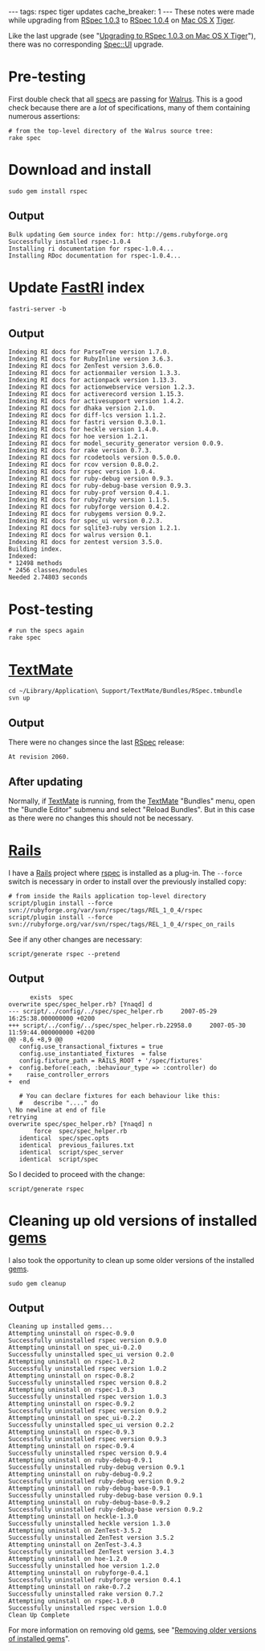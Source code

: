 ---
tags: rspec tiger updates
cache_breaker: 1
---
These notes were made while upgrading from [[RSpec 1.0.3]] to [[RSpec 1.0.4]] on [[Mac OS X]] [[Tiger]].

Like the last upgrade (see "[[Upgrading to RSpec 1.0.3 on Mac OS X Tiger]]"), there was no corresponding [[Spec::UI]] upgrade.

= Pre-testing =

First double check that all [[specs]] are passing for [[Walrus]]. This is a good check because there are a ''lot'' of specifications, many of them containing numerous assertions:

<pre># from the top-level directory of the Walrus source tree:
rake spec</pre>

= Download and install =

<pre>sudo gem install rspec</pre>

== Output ==

<pre>Bulk updating Gem source index for: http://gems.rubyforge.org
Successfully installed rspec-1.0.4
Installing ri documentation for rspec-1.0.4...
Installing RDoc documentation for rspec-1.0.4...</pre>

= Update [[FastRI]] index =

<pre>fastri-server -b</pre>

== Output ==

<pre>Indexing RI docs for ParseTree version 1.7.0.
Indexing RI docs for RubyInline version 3.6.3.
Indexing RI docs for ZenTest version 3.6.0.
Indexing RI docs for actionmailer version 1.3.3.
Indexing RI docs for actionpack version 1.13.3.
Indexing RI docs for actionwebservice version 1.2.3.
Indexing RI docs for activerecord version 1.15.3.
Indexing RI docs for activesupport version 1.4.2.
Indexing RI docs for dhaka version 2.1.0.
Indexing RI docs for diff-lcs version 1.1.2.
Indexing RI docs for fastri version 0.3.0.1.
Indexing RI docs for heckle version 1.4.0.
Indexing RI docs for hoe version 1.2.1.
Indexing RI docs for model_security_generator version 0.0.9.
Indexing RI docs for rake version 0.7.3.
Indexing RI docs for rcodetools version 0.5.0.0.
Indexing RI docs for rcov version 0.8.0.2.
Indexing RI docs for rspec version 1.0.4.
Indexing RI docs for ruby-debug version 0.9.3.
Indexing RI docs for ruby-debug-base version 0.9.3.
Indexing RI docs for ruby-prof version 0.4.1.
Indexing RI docs for ruby2ruby version 1.1.5.
Indexing RI docs for rubyforge version 0.4.2.
Indexing RI docs for rubygems version 0.9.2.
Indexing RI docs for spec_ui version 0.2.3.
Indexing RI docs for sqlite3-ruby version 1.2.1.
Indexing RI docs for walrus version 0.1.
Indexing RI docs for zentest version 3.5.0.
Building index.
Indexed:
* 12498 methods
* 2456 classes/modules
Needed 2.74803 seconds</pre>

= Post-testing =

<pre># run the specs again
rake spec</pre>

= [[TextMate]] =

<pre>cd ~/Library/Application\ Support/TextMate/Bundles/RSpec.tmbundle
svn up</pre>

== Output ==

There were no changes since the last [[RSpec]] release:

<pre>At revision 2060.</pre>

== After updating ==

Normally, if [[TextMate]] is running, from the [[TextMate]] "Bundles" menu, open the "Bundle Editor" submenu and select "Reload Bundles". But in this case as there were no changes this should not be necessary.

= [[Rails]] =

I have a [[Rails]] project where [[rspec]] is installed as a plug-in. The <tt>--force</tt> switch is necessary in order to install over the previously installed copy:

<pre># from inside the Rails application top-level directory
script/plugin install --force svn://rubyforge.org/var/svn/rspec/tags/REL_1_0_4/rspec
script/plugin install --force svn://rubyforge.org/var/svn/rspec/tags/REL_1_0_4/rspec_on_rails</pre>

See if any other changes are necessary:

<pre>script/generate rspec --pretend</pre>

== Output ==

<pre>      exists  spec
overwrite spec/spec_helper.rb? [Ynaqd] d
--- script/../config/../spec/spec_helper.rb     2007-05-29 16:25:38.000000000 +0200
+++ script/../config/../spec/spec_helper.rb.22958.0     2007-05-30 11:59:44.000000000 +0200
@@ -8,6 +8,9 @@
   config.use_transactional_fixtures = true
   config.use_instantiated_fixtures  = false
   config.fixture_path = RAILS_ROOT + '/spec/fixtures'
+  config.before(:each, :behaviour_type => :controller) do
+    raise_controller_errors
+  end
 
   # You can declare fixtures for each behaviour like this:
   #   describe "...." do
\ No newline at end of file
retrying
overwrite spec/spec_helper.rb? [Ynaqd] n
       force  spec/spec_helper.rb
   identical  spec/spec.opts
   identical  previous_failures.txt
   identical  script/spec_server
   identical  script/spec</pre>

So I decided to proceed with the change:

<pre>script/generate rspec</pre>

= Cleaning up old versions of installed [[gems]] =

I also took the opportunity to clean up some older versions of the installed [[gems]].

<pre>sudo gem cleanup</pre>

== Output ==

<pre>Cleaning up installed gems...
Attempting uninstall on rspec-0.9.0
Successfully uninstalled rspec version 0.9.0
Attempting uninstall on spec_ui-0.2.0
Successfully uninstalled spec_ui version 0.2.0
Attempting uninstall on rspec-1.0.2
Successfully uninstalled rspec version 1.0.2
Attempting uninstall on rspec-0.8.2
Successfully uninstalled rspec version 0.8.2
Attempting uninstall on rspec-1.0.3
Successfully uninstalled rspec version 1.0.3
Attempting uninstall on rspec-0.9.2
Successfully uninstalled rspec version 0.9.2
Attempting uninstall on spec_ui-0.2.2
Successfully uninstalled spec_ui version 0.2.2
Attempting uninstall on rspec-0.9.3
Successfully uninstalled rspec version 0.9.3
Attempting uninstall on rspec-0.9.4
Successfully uninstalled rspec version 0.9.4
Attempting uninstall on ruby-debug-0.9.1
Successfully uninstalled ruby-debug version 0.9.1
Attempting uninstall on ruby-debug-0.9.2
Successfully uninstalled ruby-debug version 0.9.2
Attempting uninstall on ruby-debug-base-0.9.1
Successfully uninstalled ruby-debug-base version 0.9.1
Attempting uninstall on ruby-debug-base-0.9.2
Successfully uninstalled ruby-debug-base version 0.9.2
Attempting uninstall on heckle-1.3.0
Successfully uninstalled heckle version 1.3.0
Attempting uninstall on ZenTest-3.5.2
Successfully uninstalled ZenTest version 3.5.2
Attempting uninstall on ZenTest-3.4.3
Successfully uninstalled ZenTest version 3.4.3
Attempting uninstall on hoe-1.2.0
Successfully uninstalled hoe version 1.2.0
Attempting uninstall on rubyforge-0.4.1
Successfully uninstalled rubyforge version 0.4.1
Attempting uninstall on rake-0.7.2
Successfully uninstalled rake version 0.7.2
Attempting uninstall on rspec-1.0.0
Successfully uninstalled rspec version 1.0.0
Clean Up Complete</pre>

For more information on removing old [[gems]], see "[[Removing older versions of installed gems]]".
